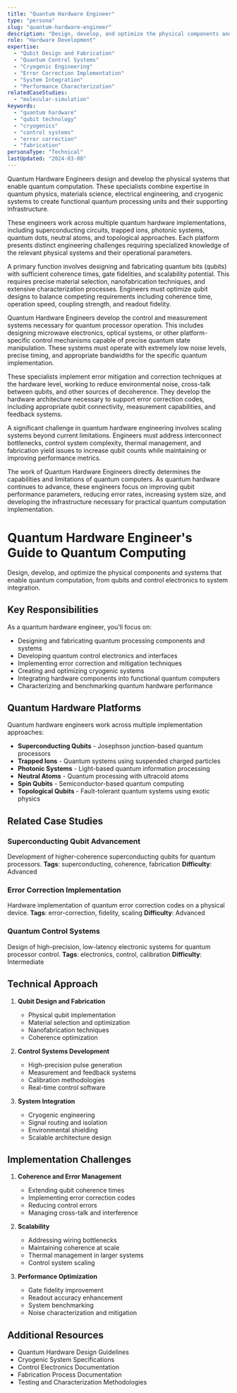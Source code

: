 ```yaml
---
title: "Quantum Hardware Engineer"
type: "persona"
slug: "quantum-hardware-engineer"
description: "Design, develop, and optimize the physical components and systems that enable quantum computation, from qubits and control electronics to system integration."
role: "Hardware Development"
expertise:
  - "Qubit Design and Fabrication"
  - "Quantum Control Systems"
  - "Cryogenic Engineering"
  - "Error Correction Implementation"
  - "System Integration"
  - "Performance Characterization"
relatedCaseStudies:
  - "molecular-simulation"
keywords:
  - "quantum hardware"
  - "qubit technology"
  - "cryogenics"
  - "control systems"
  - "error correction"
  - "fabrication"
personaType: "Technical"
lastUpdated: "2024-03-08"
---
```


Quantum Hardware Engineers design and develop the physical systems that enable quantum computation. These specialists combine expertise in quantum physics, materials science, electrical engineering, and cryogenic systems to create functional quantum processing units and their supporting infrastructure.

These engineers work across multiple quantum hardware implementations, including superconducting circuits, trapped ions, photonic systems, quantum dots, neutral atoms, and topological approaches. Each platform presents distinct engineering challenges requiring specialized knowledge of the relevant physical systems and their operational parameters.

A primary function involves designing and fabricating quantum bits (qubits) with sufficient coherence times, gate fidelities, and scalability potential. This requires precise material selection, nanofabrication techniques, and extensive characterization processes. Engineers must optimize qubit designs to balance competing requirements including coherence time, operation speed, coupling strength, and readout fidelity.

Quantum Hardware Engineers develop the control and measurement systems necessary for quantum processor operation. This includes designing microwave electronics, optical systems, or other platform-specific control mechanisms capable of precise quantum state manipulation. These systems must operate with extremely low noise levels, precise timing, and appropriate bandwidths for the specific quantum implementation.

These specialists implement error mitigation and correction techniques at the hardware level, working to reduce environmental noise, cross-talk between qubits, and other sources of decoherence. They develop the hardware architecture necessary to support error correction codes, including appropriate qubit connectivity, measurement capabilities, and feedback systems.

A significant challenge in quantum hardware engineering involves scaling systems beyond current limitations. Engineers must address interconnect bottlenecks, control system complexity, thermal management, and fabrication yield issues to increase qubit counts while maintaining or improving performance metrics.

The work of Quantum Hardware Engineers directly determines the capabilities and limitations of quantum computers. As quantum hardware continues to advance, these engineers focus on improving qubit performance parameters, reducing error rates, increasing system size, and developing the infrastructure necessary for practical quantum computation implementation.


# Quantum Hardware Engineer's Guide to Quantum Computing

Design, develop, and optimize the physical components and systems that enable quantum computation, from qubits and control electronics to system integration.

## Key Responsibilities

As a quantum hardware engineer, you'll focus on:

- Designing and fabricating quantum processing components and systems
- Developing quantum control electronics and interfaces
- Implementing error correction and mitigation techniques
- Creating and optimizing cryogenic systems
- Integrating hardware components into functional quantum computers
- Characterizing and benchmarking quantum hardware performance

## Quantum Hardware Platforms

Quantum hardware engineers work across multiple implementation approaches:

- **Superconducting Qubits** - Josephson junction-based quantum processors
- **Trapped Ions** - Quantum systems using suspended charged particles
- **Photonic Systems** - Light-based quantum information processing
- **Neutral Atoms** - Quantum processing with ultracold atoms
- **Spin Qubits** - Semiconductor-based quantum computing
- **Topological Qubits** - Fault-tolerant quantum systems using exotic physics

## Related Case Studies

### Superconducting Qubit Advancement
Development of higher-coherence superconducting qubits for quantum processors.
**Tags**: superconducting, coherence, fabrication
**Difficulty**: Advanced

### Error Correction Implementation
Hardware implementation of quantum error correction codes on a physical device.
**Tags**: error-correction, fidelity, scaling
**Difficulty**: Advanced

### Quantum Control Systems
Design of high-precision, low-latency electronic systems for quantum processor control.
**Tags**: electronics, control, calibration
**Difficulty**: Intermediate

## Technical Approach

1. **Qubit Design and Fabrication**
   - Physical qubit implementation
   - Material selection and optimization
   - Nanofabrication techniques
   - Coherence optimization

2. **Control Systems Development**
   - High-precision pulse generation
   - Measurement and feedback systems
   - Calibration methodologies
   - Real-time control software

3. **System Integration**
   - Cryogenic engineering
   - Signal routing and isolation
   - Environmental shielding
   - Scalable architecture design

## Implementation Challenges

1. **Coherence and Error Management**
   - Extending qubit coherence times
   - Implementing error correction codes
   - Reducing control errors
   - Managing cross-talk and interference

2. **Scalability**
   - Addressing wiring bottlenecks
   - Maintaining coherence at scale
   - Thermal management in larger systems
   - Control system scaling

3. **Performance Optimization**
   - Gate fidelity improvement
   - Readout accuracy enhancement
   - System benchmarking
   - Noise characterization and mitigation

## Additional Resources

- Quantum Hardware Design Guidelines
- Cryogenic System Specifications
- Control Electronics Documentation
- Fabrication Process Documentation
- Testing and Characterization Methodologies